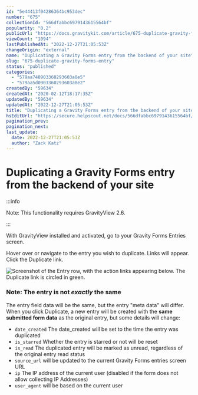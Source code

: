 ```yaml
---
id: "5e44413f04286364bc953dec"
number: "675"
collectionId: "566dfabbc6979143615564bf"
popularity: "0.2"
publicUrl: "https://docs.gravitykit.com/article/675-duplicate-gravity-forms-entry"
viewCount: "1094"
lastPublishedAt: "2022-12-27T21:05:53Z"
changeOrigin: "external"
name: "Duplicating a Gravity Forms entry from the backend of your site"
slug: "675-duplicate-gravity-forms-entry"
status: "published"
categories: 
  - "579aa748903360293603a8e5"
  - "579aa5d0903360293603a8e2"
createdBy: "59634"
createdAt: "2020-02-12T18:17:35Z"
updatedBy: "59634"
updatedAt: "2022-12-27T21:05:53Z"
title: "Duplicating a Gravity Forms entry from the backend of your site"
hsEditUrl: "https://secure.helpscout.net/docs/566dfabbc6979143615564bf/article/5e44413f04286364bc953dec"
pagination_prev: 
pagination_next: 
last_update:
  date: 2022-12-27T21:05:53Z
  author: "Zack Katz"
---
```


# Duplicating a Gravity Forms entry from the backend of your site


:::info

Note: This functionality requires GravityView 2.6.

:::



With GravityView installed and activated, go to your Gravity Forms Entries screen.

Hover over or navigate to the entry you wish to duplicate. Links will appear. Click the Duplicate link.

![Screenshot of the Entry row, with the action links appearing below. The Duplicate link is circled in green.](https://i.gravitykit.com/M8npLT+)

### Note: The entry is not *exactly* the same

The entry field data will be the same, but the entry "meta data" will differ. When you click Duplicate, a new entry will be created with the **same submitted form data** as the original entry, but some details will change:

- `date_created` The date\_created will be set to the time the entry was duplicated
- `is_starred` Whether the entry is starred or not will be reset
- `is_read` The duplicated entry will be marked as unread, regardless of the original entry read status
- `source_url` will be updated to the current Gravity Forms entries screen URL
- `ip` The IP address of the current user (disabled if the form does not allow collecting IP Addresses)
- `user_agent` will be based on the current user